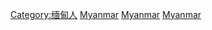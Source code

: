 [[Category:缅甸人|Category:缅甸人]]
[[Category:各族裔人物|Myanmar]]
[[Category:各国血统后裔|Myanmar]]
[[Category:亞洲裔|Myanmar]]